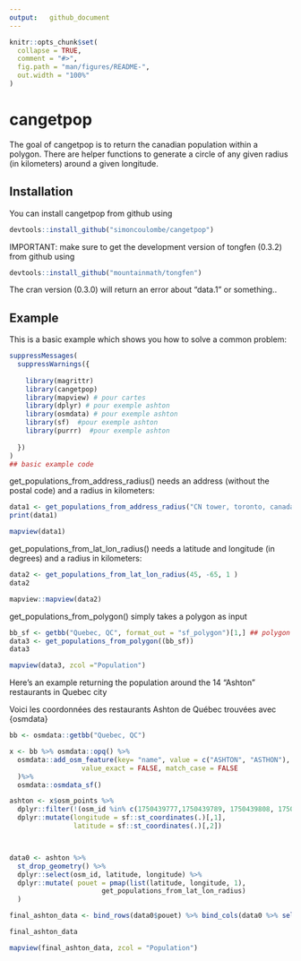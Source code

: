 ```yaml
---
output:   github_document
---
```


<!-- README.md is generated from README.Rmd. Please edit that file -->

```r
knitr::opts_chunk$set(
  collapse = TRUE,
  comment = "#>",
  fig.path = "man/figures/README-",
  out.width = "100%"
)
```

# cangetpop


The goal of cangetpop is to return the canadian population within a polygon.
There are helper functions to generate a circle of any given radius (in kilometers) around a given longitude.  



## Installation

You can install cangetpop from github using

``` r
devtools::install_github("simoncoulombe/cangetpop")
```


IMPORTANT: make sure to get the development version of tongfen (0.3.2) from github using
``` r
devtools::install_github("mountainmath/tongfen")
```
The cran version (0.3.0) will return an error about "data.1" or something..


## Example

This is a basic example which shows you how to solve a common problem:

```r
suppressMessages(
  suppressWarnings({
    
    library(magrittr)
    library(cangetpop)
    library(mapview) # pour cartes 
    library(dplyr) # pour exemple ashton
    library(osmdata) # pour exemple ashton
    library(sf)  #pour exemple ashton 
    library(purrr)  #pour exemple ashton 
    
  })
)
## basic example code
```


get_populations_from_address_radius() needs an address (without the postal code) and a radius in kilometers:

```r
data1 <- get_populations_from_address_radius("CN tower, toronto, canada", 1 )
print(data1)
```


```r
mapview(data1)
```

get_populations_from_lat_lon_radius() needs a latitude and longitude (in degrees)  and a radius in kilometers:

```r
data2 <- get_populations_from_lat_lon_radius(45, -65, 1 )
data2
```

```r
mapview::mapview(data2)
```


get_populations_from_polygon() simply takes a polygon as input

```r
bb_sf <- getbb("Quebec, QC", format_out = "sf_polygon")[1,] ## polygon of quebec city
data3 <- get_populations_from_polygon((bb_sf))
data3
```

```r
mapview(data3, zcol ="Population")
```


Here's an example returning the population around the 14 "Ashton" restaurants in Quebec city

Voici les coordonnées des restaurants Ashton de Québec trouvées avec {osmdata}

```r
bb <- osmdata::getbb("Quebec, QC")

x <- bb %>% osmdata::opq() %>%
  osmdata::add_osm_feature(key= "name", value = c("ASHTON", "ASTHON"),
                  value_exact = FALSE, match_case = FALSE
  )%>%
  osmdata::osmdata_sf()

ashton <- x$osm_points %>% 
  dplyr::filter(!(osm_id %in% c(1750439777,1750439789, 1750439808, 1750439833,  1750439845, 1616297363, 1616297367, 1616297399)))  %>% ## some restaurants have multiple points.. keep only one
  dplyr::mutate(longitude = sf::st_coordinates(.)[,1],
                latitude = sf::st_coordinates(.)[,2])



data0 <- ashton %>% 
  st_drop_geometry() %>% 
  dplyr::select(osm_id, latitude, longitude) %>% 
  dplyr::mutate( pouet = pmap(list(latitude, longitude, 1),
                       get_populations_from_lat_lon_radius)
  )

final_ashton_data <- bind_rows(data0$pouet) %>% bind_cols(data0 %>% select(-pouet)) %>% mutate(Population = round(Population))

final_ashton_data

```

```r
mapview(final_ashton_data, zcol = "Population")
```

